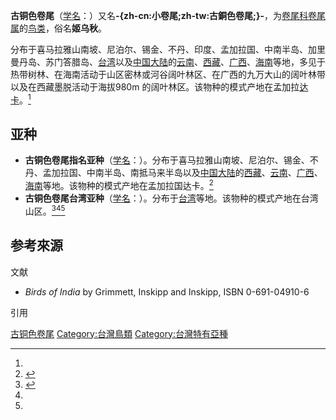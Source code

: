 {{Distinguish|小剪尾}}
{{noteTA
|T=zh-cn:古铜色卷尾; zh-tw:小卷尾; 
|1=zh-cn:古铜色卷尾; zh-tw:小卷尾; 
}}
{{Speciesbox
| name = 古铜色卷尾
| image =  Bronzed-drongo.jpg
| image_width = 260px
| image_caption = [[指名亞種|指名亞種]]，攝於[[孟加拉|孟加拉]]{{link-en|沙查里國家公園|Satchari National Park}}
| status = LC
| status_system = IUCN3.1
| status_ref = <ref>{{Cite web|url=https://www.iucnredlist.org/species/22706973/94100586|title=''Dicrurus aeneus''|accessdate=2018-11-29|author=|date=|work=IUCN Red List of Threatened Species|publisher=|archive-date=2020-10-18|archive-url=https://web.archive.org/web/20201018042531/https://www.iucnredlist.org/species/22706973/94100586|dead-url=no}}</ref>
| genus = Dicrurus
| species = aeneus
| authority = [[Louis_Jean_Pierre_Vieillot|Vieillot]], 1817
| synonyms = 
* ''Chaptia aenea''<br>{{small|Gyldenstolpe, 1913}}
}}
'''古铜色卷尾'''（[[学名|学名]]：{{sname|''Dicrurus aeneus''}}）又名'''-{zh-cn:小卷尾;zh-tw:古銅色卷尾;}-'''，为[[卷尾科|卷尾科]][[卷尾属|卷尾属]]的[[鸟类|鸟类]]，俗名'''姬乌秋'''。

分布于喜马拉雅山南坡、尼泊尔、锡金、不丹、印度、孟加拉国、中南半岛、加里曼丹岛、苏门答腊岛、[[台灣地理|台湾]]以及[[中国大陆|中国大陆]]的[[云南省|云南]]、[[西藏自治区|西藏]]、[[广西壮族自治区|广西]]、[[海南_(消歧义)|海南]]等地，多见于热带树林、在海南活动于山区密林或河谷阔叶林区、在广西的九万大山的阔叶林带以及在西藏墨脱活动于海拔980m 的阔叶林区。该物种的模式产地在孟加拉[[达卡|达卡]]。<ref name='id2810'/>

==亚种==
*'''古铜色卷尾指名亚种'''（[[学名|学名]]：{{lang|la|''Dicrurus aeneus aeneus''}}）。分布于喜马拉雅山南坡、尼泊尔、锡金、不丹、孟加拉国、中南半岛、南抵马来半岛以及[[中国大陆|中国大陆]]的[[西藏自治区|西藏]]、[[云南省|云南]]、[[广西壮族自治区|广西]]、[[海南_(消歧义)|海南]]等地。该物种的模式产地在孟加拉国达卡。<ref name='id2811'>{{cite web |url=http://www.bioinfo.cn/db05/BjdwSpecies.php?action=view&id=2811 |title=古铜色卷尾指名亚种 |work=《中国动物物种编目数据库》 |publisher=中国科学院微生物研究所 |author=中国科学院动物研究所 |accessdate=2009-04-04 |deadurl=yes |archiveurl=https://web.archive.org/web/20160305100419/http://www.bioinfo.cn/db05/BjdwSpecies.php?action=view&id=2811 |archivedate=2016-03-05 }}<!-- web.archive.org / archive.is /google_cache 都缺乏資料，難以代為補充 --></ref>
*'''古铜色卷尾台湾亚种'''（[[学名|学名]]：{{lang|la|''Dicrurus aeneus braunianus''}}）。分布于[[台灣地理|台湾]]等地。该物种的模式产地在台湾山区。<ref name='id2812'>{{cite web |url=http://www.bioinfo.cn/db05/BjdwSpecies.php?action=view&id=2812 |title=古铜色卷尾台湾亚种 |work=《中国动物物种编目数据库》 |publisher=中国科学院微生物研究所 |author=中国科学院动物研究所 |accessdate=2009-04-04 |deadurl=yes |archiveurl=https://web.archive.org/web/20140221203001/http://www.bioinfo.cn/db05/BjdwSpecies.php?action=view&id=2812 |archivedate=2014-02-21 }}<!-- web.archive.org / archive.is /google_cache 都缺乏資料，難以代為補充 --></ref><ref name="taubif-namecode-380324"/><ref name="TaiBNET-380324"/>

== 参考來源 ==
;文献
* ''Birds of India'' by Grimmett, Inskipp and Inskipp, ISBN 0-691-04910-6

;引用
{{reflist|2|refs=
<ref name="taubif-namecode-380324">{{cite web |url= http://taibif.tw/zh/namecode/380324 |title= Dicrurus aeneus braunianus Vieillot, 1817 小卷尾 |publisher= 台灣生物多樣性資訊入口網-TaiBIF |accessdate= 2015-10-03 |archiveurl= https://web.archive.org/web/20190919163550/http://taibif.tw/zh/namecode/380324 |archivedate= 2019-09-19 |dead-url= yes }}</ref>
<ref name="TaiBNET-380324">{{TaiBNET| id =380324 | zh =小卷尾 | binomial =Dicrurus aeneus braunianus | accessdate =2015-10-03}}</ref>
}}

{{commons category|Dicrurus aeneus}}
{{wikispecies|Dicrurus aeneus}}
{{Portal|生物學}}
{{Taxonbar}}

[[Category:卷尾属|古铜色卷尾]]
[[Category:台灣鳥類|Category:台灣鳥類]]
[[Category:台灣特有亞種|Category:台灣特有亞種]]